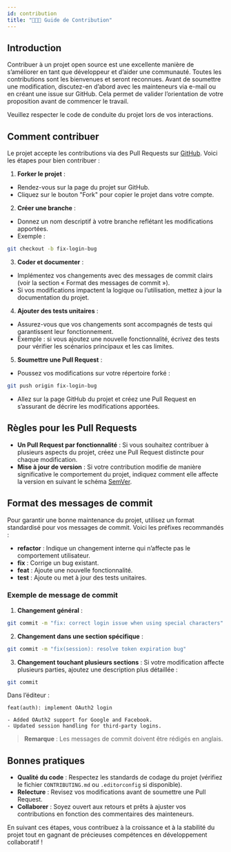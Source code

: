 ```yaml
---
id: contribution
title: "👩🏽‍🍳 Guide de Contribution"
---
```



## Introduction

Contribuer à un projet open source est une excellente manière de s’améliorer en tant que développeur et d’aider une communauté. Toutes les contributions sont les bienvenues et seront reconnues. Avant de soumettre une modification, discutez-en d’abord avec les mainteneurs via e-mail ou en créant une issue sur GitHub. Cela permet de valider l’orientation de votre proposition avant de commencer le travail.

Veuillez respecter le code de conduite du projet lors de vos interactions.

## Comment contribuer

Le projet accepte les contributions via des Pull Requests sur [GitHub](https://github.com). Voici les étapes pour bien contribuer :

1. **Forker le projet** :
- Rendez-vous sur la page du projet sur GitHub.
- Cliquez sur le bouton "Fork" pour copier le projet dans votre compte.

2. **Créer une branche** :
- Donnez un nom descriptif à votre branche reflétant les modifications apportées.
- Exemple :

```bash
git checkout -b fix-login-bug
```

3. **Coder et documenter** :
- Implémentez vos changements avec des messages de commit clairs (voir la section « Format des messages de commit »).
- Si vos modifications impactent la logique ou l’utilisation, mettez à jour la documentation du projet.

4. **Ajouter des tests unitaires** :
- Assurez-vous que vos changements sont accompagnés de tests qui garantissent leur fonctionnement.
- Exemple : si vous ajoutez une nouvelle fonctionnalité, écrivez des tests pour vérifier les scénarios principaux et les cas limites.

5. **Soumettre une Pull Request** :
- Poussez vos modifications sur votre répertoire forké :
```bash
git push origin fix-login-bug
```

- Allez sur la page GitHub du projet et créez une Pull Request en s’assurant de décrire les modifications apportées.

## Règles pour les Pull Requests

- **Un Pull Request par fonctionnalité** : Si vous souhaitez contribuer à plusieurs aspects du projet, créez une Pull Request distincte pour chaque modification.
- **Mise à jour de version** : Si votre contribution modifie de manière significative le comportement du projet, indiquez comment elle affecte la version en suivant le schéma [SemVer](https://semver.org).

## Format des messages de commit

Pour garantir une bonne maintenance du projet, utilisez un format standardisé pour vos messages de commit. Voici les préfixes recommandés :

- **refactor** : Indique un changement interne qui n’affecte pas le comportement utilisateur.
- **fix** : Corrige un bug existant.
- **feat** : Ajoute une nouvelle fonctionnalité.
- **test** : Ajoute ou met à jour des tests unitaires.

### Exemple de message de commit

1. **Changement général** :
```bash
git commit -m "fix: correct login issue when using special characters"
```

2. **Changement dans une section spécifique** :
```bash
git commit -m "fix(session): resolve token expiration bug"
```

3. **Changement touchant plusieurs sections** :
Si votre modification affecte plusieurs parties, ajoutez une description plus détaillée :
```bash
git commit
```

Dans l’éditeur :
```
feat(auth): implement OAuth2 login

- Added OAuth2 support for Google and Facebook.
- Updated session handling for third-party logins.
```

> **Remarque** : Les messages de commit doivent être rédigés en anglais.

## Bonnes pratiques

- **Qualité du code** : Respectez les standards de codage du projet (vérifiez le fichier `CONTRIBUTING.md` ou `.editorconfig` si disponible).
- **Relecture** : Revisez vos modifications avant de soumettre une Pull Request.
- **Collaborer** : Soyez ouvert aux retours et prêts à ajuster vos contributions en fonction des commentaires des mainteneurs.

En suivant ces étapes, vous contribuez à la croissance et à la stabilité du projet tout en gagnant de précieuses compétences en développement collaboratif !



<SuggestionFeature />
